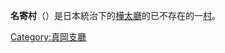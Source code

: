 {{日本町村 (廢除)|
自治體名=名寄|
町村=村|
町村章=|
日文原名=名寄村|
平假名=なよりむら|
羅馬字拼音= Nayori-mura|
都道府縣=樺太廳|
廢除時間=1949年6月1日| 
廢除理由=放棄領土主權| 
廢除時處置=|
現在自治體=|
支廳=真岡支廳|
郡=泊居郡|
編號=|
面積=|
邊界未定=|
人口=3,469|
統計時間=1941年12月1日 |
自治體=|
樹=|
花=|
鳥=|
其他象徵物=|
其他象徵=|
郵遞區號=|
所在地=|
電話號碼=|
外部連結=|
經度=|
緯度=|
地圖=|
註記=|
}}
'''名寄村'''（{{jpn|j=名寄村|hg=なよりむら|rm=Nayori mura|f=y}}）是日本統治下的[[樺太廳|樺太廳]]的已不存在的一[[村|村]]。

{{真岡支廳}}

[[Category:真岡支廳|Category:真岡支廳]]